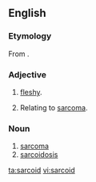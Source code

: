 ==English==

===Etymology===
From {{confix|sarco|oid|lang=en}}.

===Adjective===
{{en-adj|-}}

# {{context|pathology|lang=en}} [[fleshy]].
# {{context|pathology|lang=en}} Relating to [[sarcoma]].

===Noun===
{{en-noun}}

# [[sarcoma]]
# [[sarcoidosis]]

[[ta:sarcoid]]
[[vi:sarcoid]]